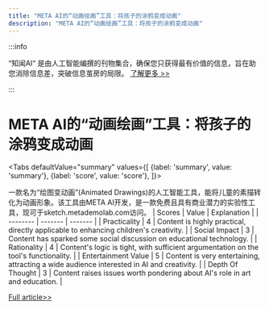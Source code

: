 ```yaml
---
title: "META AI的“动画绘画”工具：将孩子的涂鸦变成动画"
description: "META AI的“动画绘画”工具：将孩子的涂鸦变成动画"
---
```



:::info

“知闻AI“ 是由人工智能编撰的刊物集合，确保您只获得最有价值的信息，旨在助您消除信息差，突破信息茧房的局限。  [了解更多 >>](/)

:::

# META AI的“动画绘画”工具：将孩子的涂鸦变成动画


<Tabs
	defaultValue="summary"
	values={[
	{label: 'summary', value: 'summary'},
	{label: 'score', value: 'score'},
]}>
<TabItem value="summary">


一款名为“绘图变动画”(Animated Drawings)的人工智能工具，能将儿童的素描转化为动画形象。该工具由META AI开发，是一款免费且具有商业潜力的实验性工具，现可于sketch.metademolab.com访问。
</TabItem>
<TabItem value="score">
	| Scores     | Value   | Explanation |
	| -------- | ------- | ------- |
	| Practicality  | 4    | Content is highly practical, directly applicable to enhancing children's creativity.    |
	| Social Impact | 3     | Content has sparked some social discussion on educational technology.    |
	| Rationality    | 4    | Content's logic is tight, with sufficient argumentation on the tool's functionality.    |
	| Entertainment Value    | 5    | Content is very entertaining, attracting a wide audience interested in AI and creativity.    |
	| Depth Of Thought    | 3    | Content raises issues worth pondering about AI's role in art and education.    |
</TabItem>
</Tabs>

[Full article>>](https://x.com/oran_ge/status/1799429080380768392)
